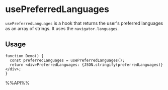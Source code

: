 # usePreferredLanguages

`usePreferredLanguages` is a hook that returns the user's preferred languages as an array of strings. It uses the `navigator.languages`.

## Usage

```tsx live
function Demo() {
  const preferredLanguages = usePreferredLanguages();
  return <div>PreferredLanguages: {JSON.stringify(preferredLanguages)}</div>;
}
```

%%API%%